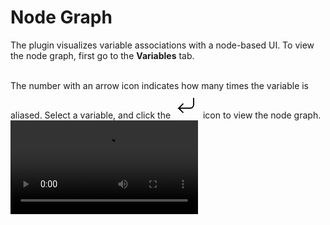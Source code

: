 # Node Graph

The plugin visualizes variable associations with a node-based UI. To view the node graph, first go to the **Variables** tab.

<br/>

<div>
The number with an arrow icon indicates how many times the variable is aliased. Select a variable, and click the <span className="h-7 inline-flex items-center"><svg xmlns="http://www.w3.org/2000/svg" className="inline w-4 h-4" width="44" height="44" viewBox="0 0 24 24" strokeWidth="1.5" stroke="#000000" fill="none" strokeLinecap="round" strokeLinejoin="round"><path stroke="none" d="M0 0h24v24H0z" fill="none"/><path d="M18 6v6a3 3 0 0 1 -3 3h-10l4 -4m0 8l-4 -4" /></svg></span> icon to view the node graph.
</div>

<video src="/videos/node-graph.mp4" controls className="mt-8"/>